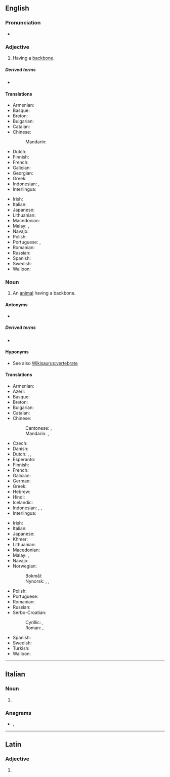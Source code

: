 ==English==

===Pronunciation===
* {{IPA|/ˈvɛɹ.tɪ.bɹeɪt/|lang=en}}

===Adjective===
{{en-adj|-}}

# Having a [[backbone]].

=====Derived terms=====
* {{l|en|megavertebrate}}

====Translations====
{{trans-top|having a backbone}}
* Armenian: {{t+|hy|ողնաշարավոր|sc=Armn}}
* Basque: {{t|eu|ornodun}}
* Breton: {{t+|br|mellkeinek}}
* Bulgarian: {{t|bg|гръбначен}}
* Catalan: {{t+|ca|vertebrat}}
* Chinese:
*: Mandarin: {{t+|cmn|椎骨|tr=zhuīgǔ de|alt=椎骨的|sc=Hani}}
* Dutch: {{t+|nl|gewerveld}}
* Finnish: {{t+|fi|selkärankainen}}
* French: {{t+|fr|vertébré}}
* Galician: {{t+|gl|vertebrado|m}}
* Georgian: {{t|ka|ხერხემლიანი|sc=Geor}}
* Greek: {{t+|el|σπονδυλωτός}}
* Indonesian: {{t|id|bertulang belakang}}, {{t+|id|vertebrata}}
* Interlingua: {{t|ia|vertebrate}}
{{trans-mid}}
* Irish: {{t|ga|veirteabrach}}
* Italian: {{t+|it|vertebrato}}
* Japanese: {{t+|ja|脊椎|tr=せきつい, sekitsui}}
* Lithuanian: {{t+|lt|stuburinis|m}}
* Macedonian: {{t|mk|’рбетнички|m|tr='rbétnički}}
* Malay: {{t|ms|bertulang belakang}}, {{t|ms|vertebrat}}
* Navajo: {{t|nv|bíígháán dahólónígíí}}
* Polish: {{t+|pl|kręgowiec|m}}
* Portuguese: {{t+|pt|vertebrado|m}}, {{t|pt|vertebrada|f}}
* Romanian: {{t+|ro|vertebrat}}
* Russian: {{t+|ru|позвоно́чный}}
* Spanish: {{t+|es|vertebrado}}
* Swedish: {{t+|sv|ryggradsdjur|n}}
* Walloon: {{t+|wa|cronzoxhî}}
{{trans-bottom}}

===Noun===
{{en-noun}}

# An [[animal]] having a backbone.

====Antonyms====
* {{l|en|invertebrate}}

=====Derived terms=====
* {{l|en|megavertebrate}}

====Hyponyms====
* See also [[Wikisaurus:vertebrate]]

====Translations====
{{trans-top|an animal having a backbone}}
* Armenian: {{t+|hy|ողնաշարավոր|sc=Armn}}
* Azeri: {{t|az|onurğalı}}
* Basque: {{t|eu|ornodun}}
* Breton: {{t|br|mellkeineg|m}}
* Bulgarian: {{t+|bg|гръбначно|n}}
* Catalan: {{t+|ca|vertebrat}}
* Chinese:
*: Cantonese: {{t|yue|脊椎動物|sc=Hani}}, {{t|yue|脊椎动物|tr=zek3 zeoi1 dung6 mat6|sc=Hani}}
*: Mandarin: {{t+|cmn|脊椎動物|sc=Hani}}, {{t+|cmn|脊椎动物|tr=jǐzhuī dòngwù|sc=Hani}}
* Czech: {{t+|cs|obratlovec|m}}
* Danish: {{t|da|hvirveldyr|n}}
* Dutch: {{t+|nl|gewervelde}}, {{t|nl|werveldier|n}}, {{t|nl|vertebraat|m}}
* Esperanto: {{t|eo|vertebrulo}}
* Finnish: {{t+|fi|selkärankainen}}
* French: {{t+|fr|vertébré|m}}
* Galician: {{t+|gl|vertebrado|m}}
* German: {{t+|de|Wirbeltier|n}}
* Greek: {{t+|el|σπονδυλωτό|n|sc=Grek}}
* Hebrew: {{t+|he|חולייתן|m|tr=ḥulyetán|alt=חֻלְיְתָן}}
* Hindi: {{t|hi|कशेरुकी जीव}}
* Icelandic: {{t|is|hryggleysingjar}}
* Indonesian: {{t+|id|vertebrata}}, {{t|id|hewan vertebrata}}, {{t|id|hewan bertulang belakang}}
* Interlingua: {{t|ia|vertebrato}}
{{trans-mid}}
* Irish: {{t|ga|veirteabrach|m}}
* Italian: {{t+|it|vertebrato}}
* Japanese: {{t+|ja|脊椎動物|tr=せきついどうぶつ, sekitsui dōbutsu}}
* Khmer: {{t|km|សត្វឆ្អឹងកង|tr=sat che eng kong|sc=Khmr}}
* Lithuanian: {{t+|lt|stuburinis|m}}
* Macedonian: {{t|mk|’рбетник|m|tr='rbetnik}}
* Malay: {{t|ms|haiwan vertebrat}}, {{t|ms|vertebrat}}
* Navajo: {{t|nv|naaldeehii bitsʼin dahólónígíí}}
* Norwegian:
*: Bokmål: {{t+|nb|virveldyr|n}}
*: Nynorsk: {{t|nn|virveldyr|n}}, {{t|nn|ryggradsdyr|n}}, {{t|nn|ryggbeinsdyr|n}}
* Polish: {{t+|pl|kręgowiec|m}}
* Portuguese: {{t+|pt|vertebrado|m}}
* Romanian: {{t+|ro|vertebrat|n}}
* Russian: {{t+|ru|позвоно́чное|n}}
* Serbo-Croatian:
*: Cyrillic: {{t|sh|краљешњак|m|alt=крáљешњак|sc=Cyrl}}, {{t|sh|кичмењак|m|sc=Cyrl}}
*: Roman: {{t|sh|králješnjak|m}}, {{t|sh|kičmenjak|m}}
* Spanish: {{t+|es|vertebrado}}
* Swedish: {{t+|sv|ryggradsdjur|n}}
* Turkish: {{t+|tr|omurgalı}}
* Walloon: {{t+|wa|cronzoxhî}}
{{trans-bottom}}

----

==Italian==

===Noun===
{{head|it|noun plural form|g=f}}

# {{plural of|vertebrato|lang=it}}

===Anagrams===
* {{l|it|brevettare}}, {{l|it|brevetterà}}

----

==Latin==

===Adjective===
{{la-adj-form|vertebrāte}}

# {{inflection of|vertebrātus||voc|m|s|lang=la}}